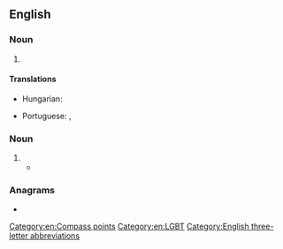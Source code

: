 ==English==

===Noun===
{{en-noun|-}}

# {{abbreviation of|en|west-southwest}}

====Translations====
{{trans-top|abbreviation of west-southwest}}
* Hungarian: {{t+|hu|NyDNy}}
{{trans-mid}}
* Portuguese: {{t+|pt|OSO}}, {{t+|pt|WSW}}
{{trans-bottom}}

===Noun===
{{en-plural noun}}

# {{initialism of|en|[[women]] who have sex with women}}
#* {{seeCites|en}}

===Anagrams===
* {{anagrams|en|a=sww|WWs}}

[[Category:en:Compass points]]
[[Category:en:LGBT]]
[[Category:English three-letter abbreviations]]